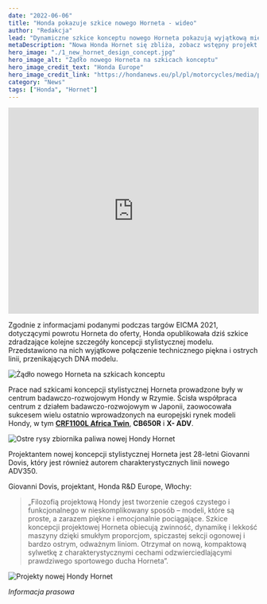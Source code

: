 ```yaml
---
date: "2022-06-06"
title: "Honda pokazuje szkice nowego Horneta - wideo"
author: "Redakcja"
lead: "Dynamiczne szkice konceptu nowego Horneta pokazują wyjątkową mieszankę technicznego piękna i odważnych linii. Koncepcja stylistyczna jest owocem najnowszej współpracy pomiędzy ośrodkami badawczo-rozwojowymi Hondy we Włoszech i Japonii"
metaDescription: "Nowa Honda Hornet się zbliża, zobacz wstępny projekt twórcy Afryki Twin czy CBR650"
hero_image: "./1_new_hornet_design_concept.jpg"
hero_image_alt: "Żądło nowego Horneta na szkicach konceptu"
hero_image_credit_text: "Honda Europe"
hero_image_credit_link: "https://hondanews.eu/pl/pl/motorcycles/media/pressreleases/371478/zadlo-nowego-horneta-na-szkicach-konceptu"
category: "News"
tags: ["Honda", "Hornet"]
---
```

<iframe width="100%" height="415" src="https://www.youtube.com/embed/bTACoMJM6-M" title="YouTube video player" frameborder="0" allow="accelerometer; autoplay; clipboard-write; encrypted-media; gyroscope; picture-in-picture" allowfullscreen></iframe>

Zgodnie z informacjami podanymi podczas targów EICMA 2021, dotyczącymi powrotu Horneta do oferty, Honda opublikowała dziś szkice zdradzające kolejne szczegóły koncepcji stylistycznej modelu. Przedstawiono na nich wyjątkowe połączenie technicznego piękna i ostrych linii, przenikających DNA modelu.

![Żądło nowego Horneta na szkicach konceptu](./1_new_hornet_design_concept.jpg)

Prace nad szkicami koncepcji stylistycznej Horneta prowadzone były w centrum badawczo-rozwojowym Hondy w Rzymie. Ścisła współpraca centrum z działem badawczo-rozwojowym w Japonii, zaowocowała sukcesem wielu ostatnio wprowadzonych na europejski rynek modeli Hondy, w tym **[CRF1100L Africa Twin](https://mototrips.pl/moto-test/nowa-honda-afryka-twin-adventure-sport-crf1100l/)**, **CB650R** i **X- ADV**.

![Ostre rysy zbiornika paliwa nowej Hondy Hornet](./2_new_hornet_design_concept.jpg)

Projektantem nowej koncepcji stylistycznej Horneta jest 28-letni Giovanni Dovis, który jest również autorem charakterystycznych linii nowego ADV350.


Giovanni Dovis, projektant, Honda R&D Europe, Włochy:

>„Filozofią projektową Hondy jest tworzenie czegoś czystego i funkcjonalnego w nieskomplikowany sposób – modeli, które są proste, a zarazem piękne i emocjonalnie pociągające. Szkice koncepcji projektowej Horneta obiecują zwinność, dynamikę i lekkość maszyny dzięki smukłym proporcjom, spiczastej sekcji ogonowej i bardzo ostrym, odważnym liniom. Otrzymał on nową, kompaktową sylwetkę z charakterystycznymi cechami odzwierciedlającymi prawdziwego sportowego ducha Horneta”.

![Projekty nowej Hondy Hornet](./3_new_hornet_design_concept.jpg)

*Informacja prasowa*
